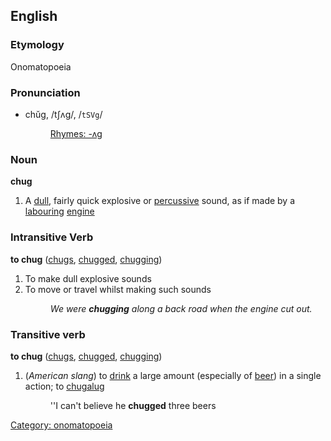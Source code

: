 ==English==
===Etymology===
Onomatopoeia

===Pronunciation===
*chŭg, /tʃʌɡ/, /<tt>tSVg</tt>/
*:[[Rhymes:English:-ʌɡ|Rhymes: -ʌɡ]]

===Noun===
'''chug'''

#A [[dull]], fairly quick explosive or [[percussive]] sound, as if made by a [[labouring]] [[engine]]

===Intransitive Verb===
'''to chug''' ([[chugs]], [[chugged]], [[chugging]])

#To make dull explosive sounds
#To move or travel whilst making such sounds
#:''We were '''chugging''' along a back road when the engine cut out.''

===Transitive verb===
'''to chug''' ([[chugs]], [[chugged]], [[chugging]])
#(''American slang'') to [[drink]] a large amount (especially of [[beer]]) in a single action; to [[chugalug]]
#:''I can't believe he '''chugged''' three beers


[[Category: onomatopoeia]]